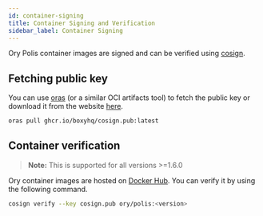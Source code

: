 ```yaml
---
id: container-signing
title: Container Signing and Verification
sidebar_label: Container Signing
---
```


Ory Polis container images are signed and can be verified using [cosign](https://github.com/sigstore/cosign).

## Fetching public key

You can use [oras](https://oras.land) (or a similar OCI artifacts tool) to fetch the public key or download it from the website
[here](https://ory.sh/.well-known/cosign.pub).

```bash
oras pull ghcr.io/boxyhq/cosign.pub:latest
```

## Container verification

> **Note:** This is supported for all versions >=1.6.0

Ory container images are hosted on [Docker Hub](https://hub.docker.com/r/boxyhq/jackson/tags). You can verify it by using the
following command.

```bash
cosign verify --key cosign.pub ory/polis:<version>
```
